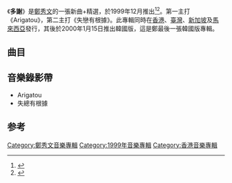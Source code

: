 {{Album infobox | <!-- See Wikipedia:WikiProject_Albums -->
| Name        = 多謝新曲＋精選
| Type        = 新曲+精選
| Artist      = [[鄭秀文|鄭秀文]]
| Cover       = Sammi Cheng 多謝.jpg
| Released    = {{HKG}}1999年12月<br />{{TW}}1999年12月<br />{{KOR}}2000年1月15日
| Recorded    = 1999年
| Producer    = [[蔡德才|蔡德才]]、[[盛旦華|盛旦華]]、[[雷頌德|雷頌德]]、史丹利、[[C.Y._Kong|C.Y. Kong]]、[[黃尚偉|黃尚偉]]、[[梁榮駿|梁榮駿]]、[[林慕德|林慕德]]
| Genre       = [[粵語流行音樂|粵語流行音樂]]
| Length      = 1:13:22
| Label       = [[華納唱片_(香港)|華納唱片]]
| Last album  = [[很愛很愛|很愛很愛]]<br>（1999年）
| This album  = '''多謝新曲＋精選'''<br>（1999年）
| Next album  = [[愛情故事_(鄭秀文專輯)|愛情故事]]<br>（1999年）
}}

《'''多謝'''》是[[鄭秀文|鄭秀文]]的一張新曲+精選，於1999年12月推出<ref>{{Cite book|title=吉他直通车 2|url=https://archive.org/details/jitazhitongcheb0002unse|last=刘天礼编配|first=|publisher=北京：蓝天出版社|year=2002.06|isbn=7-80158-221-7|location=|pages=[https://archive.org/details/jitazhitongcheb0002unse/page/108 108]-109}}</ref><ref>{{Cite book|title=骨感天郑秀文|last=龙翔编著|first=|publisher=北京：新华出版社|year=2007.01|isbn=7-5011-7791-0|location=|pages=35}}</ref>。第一主打《Arigatou》，第二主打《失戀有根據》。此專輯同時在[[香港|香港]]、[[臺灣|臺灣]]、[[新加坡|新加坡]]及[[馬來西亞|馬來西亞]]發行，其後於2000年1月15日推出韓國版，這是鄭最後一張韓國版專輯。

==曲目==
{{Tracklist
| headline = CD
| font_size = 90%
| total_length = 1:13:22

| extra_column = 首次收錄專輯

| title1 = Arigatou
| music1 = [[KOKIA|KOKIA]]
| lyrics1 = [[黃偉文|黃偉文]]
| arranger1 = [[恭碩良|恭碩良]]
| producer1 = [[蔡德才|蔡德才]]<br>[[盛旦華|盛旦華]]
| note1 = '''新歌'''
| longnote1 = 原曲為[[KOKIA|KOKIA]]的《ありがとう》
| extra1 = 多謝
| length1 = 3:25

| title2 = 失戀有根據
| music2 = [[雷頌德|雷頌德]]
| lyrics2 = [[甄健強|甄健強]]
| arranger2 = 雷頌德
| producer2 = 雷頌德
| note2 = '''新歌'''
| longnote2 = 
| extra2 = 多謝
| length2 = 4:04

| title3 = 發熱發亮
| music3 = 雷頌德
| lyrics3 = [[林奕華_(香港)|林奕華]]
| arranger3 = 雷頌德
| producer3 = 雷頌德
| longnote3 = 
| extra3 = [[很愛很愛|很愛很愛]]
| length3 = 3:41

| title4 = 插曲
| music4 = [[C._Y._Kong|C. Y. Kong]]
| lyrics4 = [[因葵|因葵]]
| arranger4 = C. Y. Kong
| producer4 = [[梁飛翔|史丹利]]<br>C. Y. Kong
| longnote4 = 
| extra4 = [[很愛很愛|很愛很愛]]
| length4 = 4:31

| title5 = 寵物
| music5 = [[黃尚偉|黃尚偉]]<br>[[吳國敬|吳國敬]]
| lyrics5 = [[林夕|林夕]]
| arranger5 = 黃尚偉
| producer5 = 黃尚偉<br>史丹利
| longnote5 = 
| extra5 = [[聽聞|聽聞]]
| length5 = 3:50

| title6 = 愛你是我一生中理想
| music6 = 黃尚偉
| lyrics6 = [[向雪懷|向雪懷]]
| arranger6 = [[Ted_Lo|Ted Lo]]
| producer6 = 黃尚偉<br>史丹利
| longnote6 = 
| extra6 = [[聽聞|聽聞]]
| length6 = 3:42

| title7 = 理想對象
| music7 = 吳國敬
| lyrics7 = 黃偉文
| arranger7 = 黃尚偉
| producer7 = 黃尚偉<br>史丹利
| longnote7 = 
| extra7 = [[Feel_So_Good_(鄭秀文專輯)|Feel So Good]]
| length7 = 3:41

| title8 = 哭泣遊戲
| music8 = 吳國敬
| lyrics8 = [[Paul_Wan|Paul Wan]]
| arranger8 = 吳國敬
| producer8 = 史丹利
| longnote8 = 
| extra8 = [[Feel_So_Good_(鄭秀文專輯)|Feel So Good]]
| length8 = 3:30

| title9 = 心血來潮
| music9 = 黃尚偉
| lyrics9 = 林夕
| arranger9 = 黃尚偉
| producer9 = 黃尚偉<br>史丹利
| longnote9 = 
| extra9 = [[Feel_So_Good_(鄭秀文專輯)|Feel So Good]]
| length9 = 4:21

| title10 = 為何又是這樣錯
| music10 = [[馮穎琪|馮穎琪]]
| lyrics10 = [[張美賢|張美賢]]
| arranger10 = [[辛偉力|Alex San]]
| producer10 = 黃尚偉<br>史丹利
| longnote10 = 
| extra10 = [[生活語言|生活語言]]
| length10 = 4:10

| title11 = 唉聲嘆氣
| music11 = [[Roberto_Buti|Roberto Buti]]
| lyrics11 = 林夕
| arranger11 = [[王利名|王利名]]<br>[[譚志偉|譚志偉]]
| producer11 = 史丹利
| longnote11 = 
| extra11 = [[我們的主題曲|我們的主題曲]]
| length11 = 4:22

| title12 = 親密關係
| music12 = 吳國敬
| lyrics12 = 黃偉文
| arranger12 = 黃尚偉
| producer12 = 黃尚偉<br>史丹利
| longnote12 = 
| extra12 = [[生活語言|生活語言]]
| length12 = 4:05

| title13 = 我們的主題曲
| music13 = 吳國敬
| lyrics13 = 黃偉文
| arranger13 = [[鄧建明|Joey Tang]]<br>[[Davy_Chan|Davy Chan]]
| producer13 = 史丹利
| longnote13 = 
| extra13 = [[我們的主題曲|我們的主題曲]]
| length13 = 3:36

| title14 = 不拖不欠
| music14 = [[陳偉堅|陳偉堅]]
| lyrics14 = 林夕
| arranger14 = [[Adrian_Chan|Adrian Chan]]
| producer14 = 
| longnote14 = 
| extra14 = [[放不低|放不低]]
| length14 = 4:17

| title15 = 默契
| music15 = [[陳國華_(音樂人)|陳國華]]
| lyrics15 = [[李敏_(香港)|李敏]]
| arranger15 = 譚志偉
| producer15 = 史丹利
| longnote15 = 
| extra15 = [[濃情_(鄭秀文專輯)|濃情]]
| length15 = 3:41

| title16 = 愛的輓歌
| music16 = [[中島美雪|中島美雪]]
| lyrics16 = [[潘源良|潘源良]]
| arranger16 = [[陳志康_(音樂人)|陳志康]]
| producer16 = [[梁榮駿|梁榮駿]]
| longnote16 = 
| extra16 = [[捨不得你_(專輯)|捨不得你]]
| length16 = 5:55

| title17 = 捨不得你
| music17 = [[林慕德|林慕德]]
| lyrics17 = [[勞雙恩|勞雙恩]]
| arranger17 = [[Robert_Seng|Robert Seng]]
| producer17 = 林慕德<br>史丹利
| longnote17 = 
| extra17 = [[捨不得你_(專輯)|捨不得你]]
| length17 = 4:26

| title18 = 插曲
| music18 = C. Y. Kong
| lyrics18 = 因葵
| arranger18 = [[Barry_Chung|Barry Chung]]<br>[[崔炎德|崔炎德]]
| producer18 = 
| note18 = Acoustic Version
| longnote18 = 
| extra18 = 多謝
| length18 = 3:56
}}
{{Track listing
| collapsed = yes
| headline = VCD曲目
| total_length = 
| title1 = Arigatou
| title2 = 失戀有根據
| title3 = 插曲
| title4 = 宿命主義
}}

==音樂錄影帶==
*Arigatou
*失總有根據

==参考==
{{reflist}}
{{鄭秀文}}

[[Category:鄭秀文音樂專輯|Category:鄭秀文音樂專輯]]
[[Category:1999年音樂專輯|Category:1999年音樂專輯]]
[[Category:香港音樂專輯|Category:香港音樂專輯]]